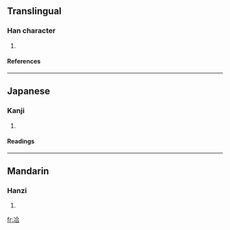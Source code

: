 ==Translingual==
===Han character===
{{Han char|rn=15|rad=冫|as=06|sn=8|four=3816<sub>1</sub>|canj=戈一人一口 (IMOMR)}}
# {{defn|Han}}
====References====
{{Han ref|kx=0132.170|dkj=01639|dj=0296.060|hdz=10297.100|uh=51BE|ud=20926|bh=CBCF|bd=52175}}
----
==Japanese==
===Kanji===
{{ja-kanji|grade=|rs=冫06}}
# {{defn|Japanese}}
====Readings====
{{ja-readings|on=[[きょう]] (kyō)|kun=[[やわらぐ]] (yawaragu)}}
----
==Mandarin==
===Hanzi===
{{cmn-hanzi|pin=[[xiá]] ([[xia2]])|wg=hsia<sup>2</sup>}}
# {{defn|Mandarin}}

[[fr:冾]]